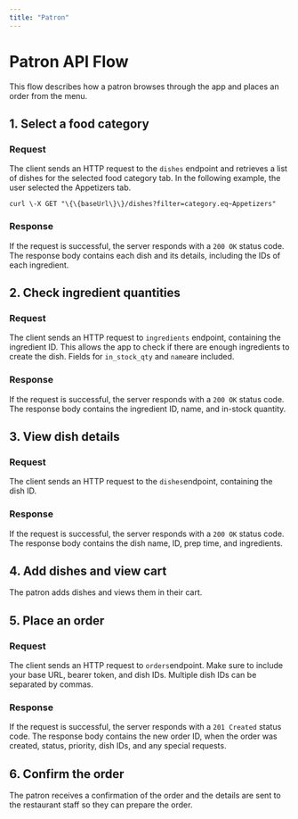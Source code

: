 ```yaml
---
title: "Patron"
---
```


# Patron API Flow

This flow describes how a patron browses through the app and places an order from the menu.

## 1. Select a food category

### Request

The client sends an HTTP request to the `dishes` endpoint and retrieves a list of dishes for the selected food category tab. In the following example, the user selected the Appetizers tab.

```
curl \-X GET "\{\{baseUrl\}\}/dishes?filter=category.eq~Appetizers"
```

### Response

If the request is successful, the server responds with a `200 OK` status code. The response body contains each dish and its details, including the IDs of each ingredient.

## 2. Check ingredient quantities

### Request

The client sends an HTTP request to `ingredients` endpoint, containing the ingredient ID. This allows the app to check if there are enough ingredients to create the dish. Fields for `in_stock_qty` and `name`are included.

### Response

If the request is successful, the server responds with a `200 OK` status code. The response body contains the ingredient ID, name, and in-stock quantity.

## 3. View dish details

### Request

The client sends an HTTP request to the `dishes`endpoint, containing the dish ID.

### Response

If the request is successful, the server responds with a `200 OK` status code. The response body contains the dish name, ID, prep time, and ingredients.

## 4. Add dishes and view cart

The patron adds dishes and views them in their cart.

## 5. Place an order

### Request

The client sends an HTTP request to `orders`endpoint. Make sure to include your base URL, bearer token, and dish IDs. Multiple dish IDs can be separated by commas.

### Response

If the request is successful, the server responds with a `201 Created` status code. The response body contains the new order ID, when the order was created, status, priority, dish IDs, and any special requests.

## 6. Confirm the order

The patron receives a confirmation of the order and the details are sent to the restaurant staff so they can prepare the order.